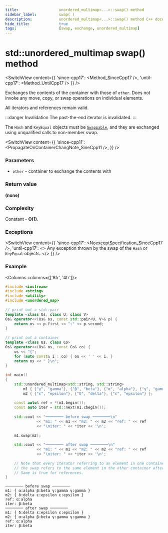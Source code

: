 ```yaml
---
title:					unordered_multimap<...>::swap() method
sidebar_label:			swap( )
description:			unordered_multimap<...>::swap() method C++ documentation
hide_title:				true
tags:					[swap, exchange, unordered_multimap]
---
```



<!----------------- Codes ---------------------->

<!-- swap() -->



# std::unordered_multimap swap() method

<SwitchView content={{
    'since-cpp17': <Method_SinceCpp17 />,
    'until-cpp17': <Method_UntilCpp17 />
    }} />

Exchanges the contents of the container with those of `other`. Does not invoke any move, copy, or swap operations on individual elements.

All iterators and references remain valid. 

:::danger Invalidation
The past-the-end iterator is invalidated.
:::

The `Hash` and `KeyEqual` objects must be [`Swappable`](/docs/named_req/Swappable), and they are exchanged using unqualified calls to non-member swap.

<SwitchView content={{
    'since-cpp11': <PropagateOnContainerChangNote_SineCpp11 />,
    }} />

### Parameters

 - `other` - container to exchange the contents with

### Return value

**(none)**

### Complexity

Constant - **O(1)**.

### Exceptions

<SwitchView content={{
    'since-cpp17': <NoexceptSpecification_SinceCpp17 />,
    'until-cpp17': <>
        Any exception thrown by the swap of the <code>Hash</code> or <code>KeyEqual</code> objects.
    </>
    }} />

### Example

<Columns columns={['8fr', '4fr']}>
<div>

```cpp title='Main.cpp' showLineNumbers
#include <iostream>
#include <string>
#include <utility>
#include <unordered_map>
 
// print out a std::pair
template <class Os, class U, class V>
Os& operator<<(Os& os, const std::pair<U, V>& p) {
    return os << p.first << ":" << p.second;
}
 
// print out a container
template <class Os, class Co>
Os& operator<<(Os& os, const Co& co) {
    os << "{";
    for (auto const& i : co) { os << ' ' << i; }
    return os << " }\n";
}
 
int main()
{
    std::unordered_multimap<std::string, std::string>
        m1 { {"γ", "gamma"}, {"β", "beta"}, {"α", "alpha"}, {"γ", "gamma"}, },
        m2 { {"ε", "epsilon"}, {"δ", "delta"}, {"ε", "epsilon"} };
 
    const auto& ref = *(m1.begin());
    const auto iter = std::next(m1.cbegin());
 
    std::cout << "──────── before swap ────────\n"
              << "m1: " << m1 << "m2: " << m2 << "ref: " << ref
              << "\niter: " << *iter << '\n';
 
    m1.swap(m2);
 
    std::cout << "──────── after swap ────────\n"
              << "m1: " << m1 << "m2: " << m2 << "ref: " << ref
              << "\niter: " << *iter << '\n';
 
    // Note that every iterator referring to an element in one container before
    // the swap refers to the same element in the other container after the swap.
    // Same is true for references.
}
```

</div>
<div>

```plaintext title="Possible output"
──────── before swap ────────
m1: { α:alpha β:beta γ:gamma γ:gamma }
m2: { δ:delta ε:epsilon ε:epsilon }
ref: α:alpha
iter: β:beta
──────── after swap ────────
m1: { δ:delta ε:epsilon ε:epsilon }
m2: { α:alpha β:beta γ:gamma γ:gamma }
ref: α:alpha
iter: β:beta
```

</div>
</Columns>
